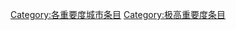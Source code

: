 {{Articles by Importance|topic=城市|project=城市|format=toc}}
{{Wikipedia category}}
{{emptycat}}

[[Category:各重要度城市条目|Category:各重要度城市条目]]
[[Category:极高重要度条目|Category:极高重要度条目]]